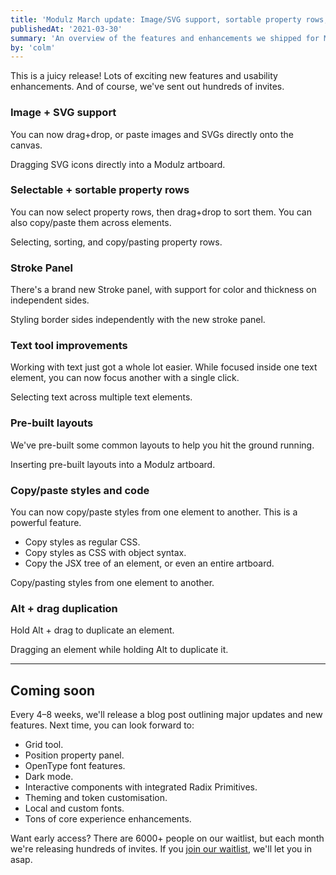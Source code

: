 ```yaml
---
title: 'Modulz March update: Image/SVG support, sortable property rows, stroke panel, pre-built layouts'
publishedAt: '2021-03-30'
summary: 'An overview of the features and enhancements we shipped for Modulz in March 2021.'
by: 'colm'
---
```



This is a juicy release! Lots of exciting new features and usability enhancements. And of course, we've sent out hundreds of invites.

### Image + SVG support
You can now drag+drop, or paste images and SVGs directly onto the canvas.

<ProductVideo src={svg}>
  Dragging SVG icons directly into a Modulz artboard.
</ProductVideo>

### Selectable + sortable property rows
You can now select property rows, then drag+drop to sort them. You can also copy/paste them across elements.

<ProductVideo src={sortable}>
  Selecting, sorting, and copy/pasting property rows.
</ProductVideo>

### Stroke Panel
There's a brand new Stroke panel, with support for color and thickness on independent sides.

<ProductVideo src={stroke}>
  Styling border sides independently with the new stroke panel.
</ProductVideo>

### Text tool improvements
Working with text just got a whole lot easier. While focused inside one text element, you can now focus another with a single click.

<ProductVideo src={text}>
  Selecting text across multiple text elements.
</ProductVideo>

### Pre-built layouts
We've pre-built some common layouts to help you hit the ground running.

<ProductVideo src={layouts}>
  Inserting pre-built layouts into a Modulz artboard.
</ProductVideo>

### Copy/paste styles and code
You can now copy/paste styles from one element to another. This is a powerful feature.

- Copy styles as regular CSS.
- Copy styles as CSS with object syntax.
- Copy the JSX tree of an element, or even an entire artboard.

<ProductVideo src={copy}>
  Copy/pasting styles from one element to another.
</ProductVideo>

### Alt + drag duplication

Hold Alt + drag to duplicate an element.

<ProductVideo src={duplicate}>
  Dragging an element while holding Alt to duplicate it.
</ProductVideo>

---

## Coming soon

Every 4–8 weeks, we'll release a blog post outlining major updates and new features. Next time, you can look forward to:

- Grid tool.
- Position property panel.
- OpenType font features.
- Dark mode.
- Interactive components with integrated Radix Primitives.
- Theming and token customisation.
- Local and custom fonts.
- Tons of core experience enhancements.

Want early access? There are 6000+ people on our waitlist, but each month we're releasing hundreds of invites. If you [join our waitlist](https://modulz.typeform.com/to/fp4gBW), we'll let you in asap.
